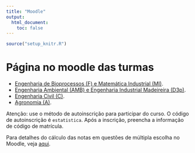 ```yaml
---
title: "Moodle"
output:
  html_document:
    toc: false
---
```


```r
source("setup_knitr.R")
```

# Página no moodle das turmas

  - [Engenharia de Bioprocessos (F) e Matemática Industrial (MI)](https://moodle.c3sl.ufpr.br/course/view.php?id=293).
  - [Engenharia Ambiental (AMB) e Engenharia Industrial Madeireira (D3p)](https://moodle.c3sl.ufpr.br/course/view.php?id=292).
  - [Engenharia Civil (C)](https://moodle.c3sl.ufpr.br/course/view.php?id=290).
  - [Agronomia (A)](https://moodle.c3sl.ufpr.br/course/view.php?id=291).

Atenção: use o método de autoinscrição para participar do curso. O
código de autoinscrição é `estatistica`. Após a inscrição, preencha a
informação de código de matrícula.

Para detalhes do cálculo das notas em questões de múltipla escolha no
Moodle, veja [aqui](notas-moodle.html).
